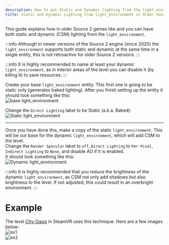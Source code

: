 ```yaml
---  
description: How to get Static and Dynamic lighting from the light_environment in older Source 2 Games.  
title: Static and Dynamic Lighting from light_environment in Older Source 2 Games.  
---
```


This guide explains how in older Source 2 games like <Game name="hla"/> and <Game name="steamvr"/> you can have both static and dynamic (CSM) lighting from the `light_environment`.

:::info
Although in newer versions of the Source 2 engine (since 2020) the `light_environment` supports both static and dynamic at the same time in a single entity, this is not retroactive for older Source 2 versions.
:::

:::info
It is highly recommended to name at least your dynamic `light_environment`, as in interior areas of the level you can disable it (by killing it) to save resources.
:::

Create your base `light_environment` entity. This first one is going to be static only (generates baked lighting). After you finish setting up the entity it should look something like this:  
![base light_environment](./stock_light_env_static.png "StockLightEnv")

Change the `Direct Lighting` label to be Static (a.k.a. Baked):  
![Static light_environment](./final_light_env_static.png "StaticLightEnv")  

---

Once you have done this, make a copy of the static `light_environment`. This will be our base for the dynamic `light_environment`, which will add CSM to the level.  
Change the `Render Specular` label to `off`, `Direct Lighting` to `Per-Pixel`, `Indirect Lighting` to `None`, and disable AO if it is enabled.  
It should look something like this:  
![Dynamic light_environment](./final_light_env_dynamic.png "DynamicLightEnv")

:::info
It is highly recommended that you reduce the brightness of the dynamic `light_environment`, as CSM not only add shadows but also brightness to the level. If not adjusted, this could result in an overbright environment.
:::

# Example
The level [City-Oasis](https://steamcommunity.com/sharedfiles/filedetails/?id=3409720496) in SteamVR uses this technique. Here are a few images below:  
![ex1](./example1.png "Example1")  
![ex2](./example2.png "Example2")